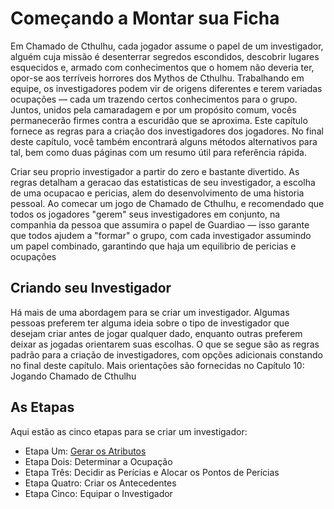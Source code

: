 # Começando a Montar sua Ficha

Em Chamado de Cthulhu, cada jogador assume
o papel de um investigador, alguém cuja
missão é desenterrar segredos escondidos,
descobrir lugares esquecidos e, armado com
conhecimentos que o homem não deveria ter,
opor-se aos terríveis horrores dos Mythos de Cthulhu.
Trabalhando em equipe, os investigadores podem vir de
origens diferentes e terem variadas ocupações — cada um
trazendo certos conhecimentos para o grupo. Juntos, unidos
pela camaradagem e por um propósito comum, vocês permanecerão firmes contra a escuridão que se aproxima.
Este capítulo fornece as regras para a criação dos investigadores dos jogadores. No final deste capítulo, você também
encontrará alguns métodos alternativos para tal, bem como
duas páginas com um resumo útil para referência rápida.

Criar seu proprio investigador
a partir do zero e bastante
divertido. As regras detalham a
geracao das estatisticas de seu
investigador, a escolha de uma
ocupacao e pericias, alem do
desenvolvimento de uma historia
pessoal. Ao comecar um jogo
de Chamado de Cthulhu, e recomendado que todos os jogadores
"gerem" seus investigadores
em conjunto, na companhia da
pessoa que assumira o papel
de Guardiao — isso garante que
todos ajudem a "formar" o
grupo, com cada investigador
assumindo um papel combinado,
garantindo que haja um equilibrio de pericias e ocupações

## Criando seu Investigador

Há mais de uma abordagem para se criar um investigador.
Algumas pessoas preferem ter alguma ideia sobre o tipo de
investigador que desejam criar antes de jogar qualquer dado,
enquanto outras preferem deixar as jogadas orientarem suas
escolhas. O que se segue são as regras padrão para a criação
de investigadores, com opções adicionais constando no final
deste capítulo. Mais orientações são fornecidas no Capítulo
10: Jogando Chamado de Cthulhu

## As Etapas
Aqui estão as cinco etapas para se criar um investigador:
- Etapa Um: [Gerar os Atributos](steps/1)
- Etapa Dois: Determinar a Ocupação
- Etapa Três: Decidir as Perícias e Alocar os Pontos
de Perícias
- Etapa Quatro: Criar os Antecedentes
- Etapa Cinco: Equipar o Investigador